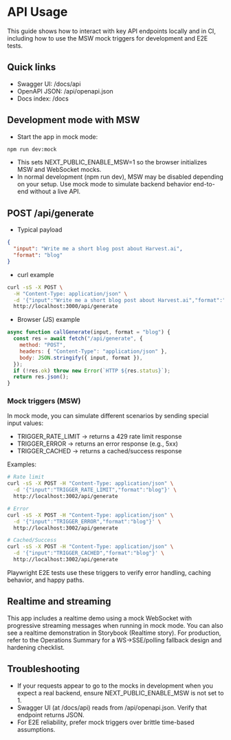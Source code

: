 # API Usage

This guide shows how to interact with key API endpoints locally and in CI, including how to use the MSW mock triggers for development and E2E tests.

## Quick links

- Swagger UI: /docs/api
- OpenAPI JSON: /api/openapi.json
- Docs index: /docs

## Development mode with MSW

- Start the app in mock mode:

```bash path=null start=null
npm run dev:mock
```

- This sets NEXT_PUBLIC_ENABLE_MSW=1 so the browser initializes MSW and WebSocket mocks.
- In normal development (npm run dev), MSW may be disabled depending on your setup. Use mock mode to simulate backend behavior end-to-end without a live API.

## POST /api/generate

- Typical payload

```json path=null start=null
{
  "input": "Write me a short blog post about Harvest.ai",
  "format": "blog"
}
```

- curl example

```bash path=null start=null
curl -sS -X POST \
  -H "Content-Type: application/json" \
  -d '{"input":"Write me a short blog post about Harvest.ai","format":"blog"}' \
  http://localhost:3000/api/generate
```

- Browser (JS) example

```js path=null start=null
async function callGenerate(input, format = "blog") {
  const res = await fetch("/api/generate", {
    method: "POST",
    headers: { "Content-Type": "application/json" },
    body: JSON.stringify({ input, format }),
  });
  if (!res.ok) throw new Error(`HTTP ${res.status}`);
  return res.json();
}
```

### Mock triggers (MSW)

In mock mode, you can simulate different scenarios by sending special input values:

- TRIGGER_RATE_LIMIT → returns a 429 rate limit response
- TRIGGER_ERROR → returns an error response (e.g., 5xx)
- TRIGGER_CACHED → returns a cached/success response

Examples:

```bash path=null start=null
# Rate limit
curl -sS -X POST -H "Content-Type: application/json" \
  -d '{"input":"TRIGGER_RATE_LIMIT","format":"blog"}' \
  http://localhost:3002/api/generate

# Error
curl -sS -X POST -H "Content-Type: application/json" \
  -d '{"input":"TRIGGER_ERROR","format":"blog"}' \
  http://localhost:3002/api/generate

# Cached/Success
curl -sS -X POST -H "Content-Type: application/json" \
  -d '{"input":"TRIGGER_CACHED","format":"blog"}' \
  http://localhost:3002/api/generate
```

Playwright E2E tests use these triggers to verify error handling, caching behavior, and happy paths.

## Realtime and streaming

This app includes a realtime demo using a mock WebSocket with progressive streaming messages when running in mock mode. You can also see a realtime demonstration in Storybook (Realtime story). For production, refer to the Operations Summary for a WS→SSE/polling fallback design and hardening checklist.

## Troubleshooting

- If your requests appear to go to the mocks in development when you expect a real backend, ensure NEXT_PUBLIC_ENABLE_MSW is not set to 1.
- Swagger UI (at /docs/api) reads from /api/openapi.json. Verify that endpoint returns JSON.
- For E2E reliability, prefer mock triggers over brittle time-based assumptions.
